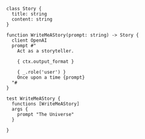 ```baml title="baml_src/story.baml" focus={1-16}
class Story {
  title: string
  content: string
}

function WriteMeAStory(prompt: string) -> Story {
  client OpenAI
  prompt #"
    Act as a storyteller.

    { ctx.output_format }

    { _.role('user') }
    Once upon a time {prompt}
  "#
}

test WriteMeAStory {
  functions [WriteMeAStory]
  args {
    prompt "The Universe"
  }

}
```